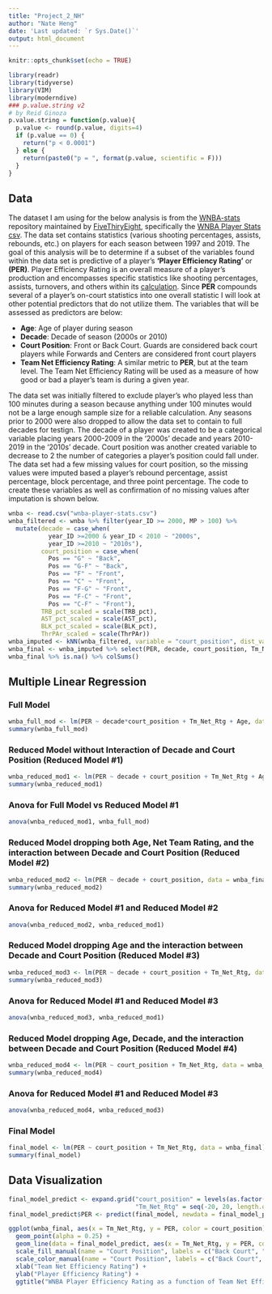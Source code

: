 ```yaml
---
title: "Project_2_NH"
author: "Nate Heng"
date: 'Last updated: `r Sys.Date()`'
output: html_document
---
```


```r
knitr::opts_chunk$set(echo = TRUE)
```

```r
library(readr)
library(tidyverse)
library(VIM)
library(moderndive)
### p.value.string v2
# by Reid Ginoza
p.value.string = function(p.value){
  p.value <- round(p.value, digits=4)
  if (p.value == 0) {
    return("p < 0.0001")
  } else {
    return(paste0("p = ", format(p.value, scientific = F)))
  }
}
```

## Data

The dataset I am using for the below analysis is from the [WNBA-stats](https://github.com/fivethirtyeight/WNBA-stats) repository maintained by [FiveThiryEight](https://github.com/fivethirtyeight), specifically the [WNBA Player Stats csv](https://github.com/fivethirtyeight/WNBA-stats/blob/master/wnba-player-stats.csv).  The data set contains statistics (various shooting percentages, assists, rebounds, etc.) on players for each season between 1997 and 2019.  The goal of this analysis will be to determine if a subset of the variables found within the data set is predictive of a player's **'Player Efficiency Rating'** or **(PER)**.  Player Efficiency Rating is an overall measure of a player's production and encompasses specific statistics like shooting percentages, assists, turnovers, and others within its [calculation](https://en.wikipedia.org/wiki/Player_efficiency_rating).  Since **PER** compounds several of a player's on-court statistics into one overall statistic I will look at other potential predictors that do not utilize them.  The variables that will be assessed as predictors are below:

* **Age**: Age of player during season
* **Decade**: Decade of season (2000s or 2010)
* **Court Position**: Front or Back Court. Guards are considered back court players while Forwards and Centers are considered front court players
* **Team Net Efficiency Rating**: A similar metric to **PER**, but at the team level.  The Team Net Efficiency Rating will be used as a measure of how good or bad a player's team is during a given year.

The data set was initially filtered to exclude player's who played less than 100 minutes during a season because anything under 100 minutes would not be a large enough sample size for a reliable calculation.  Any seasons prior to 2000 were also dropped to allow the data set to contain to full decades for testign. The decade of a player was created to be a categorical variable placing years 2000-2009 in the '2000s' decade and years 2010-2019 in the '2010s' decade.  Court position was another created variable to decrease to 2 the number of categories a player's position could fall under. The data set had a few missing values for court position, so the missing values were imputed based a player's rebound percentage, assist percentage, block percentage, and three point percentage.  The code to create these variables as well as confirmation of no missing values after imputation is shown below.

```r
wnba <- read.csv("wnba-player-stats.csv")
wnba_filtered <- wnba %>% filter(year_ID >= 2000, MP > 100) %>% 
  mutate(decade = case_when(
           year_ID >=2000 & year_ID < 2010 ~ "2000s",
           year_ID >=2010 ~ "2010s"), 
         court_position = case_when(
           Pos == "G" ~ "Back",
           Pos == "G-F" ~ "Back",
           Pos == "F" ~ "Front",
           Pos == "C" ~ "Front",
           Pos == "F-G" ~ "Front",
           Pos == "F-C" ~ "Front",
           Pos == "C-F" ~ "Front"),
         TRB_pct_scaled = scale(TRB_pct),
         AST_pct_scaled = scale(AST_pct),
         BLK_pct_scaled = scale(BLK_pct),
         ThrPAr_scaled = scale(ThrPAr))
wnba_imputed <- kNN(wnba_filtered, variable = "court_position", dist_var = c("TRB_pct_scaled", "AST_pct_scaled", "BLK_pct_scaled", "ThrPAr_scaled"))
wnba_final <- wnba_imputed %>% select(PER, decade, court_position, Tm_Net_Rtg, Age)
wnba_final %>% is.na() %>% colSums()
```

## Multiple Linear Regression

### Full Model

```r
wnba_full_mod <- lm(PER ~ decade*court_position + Tm_Net_Rtg + Age, data = wnba_final)
summary(wnba_full_mod)
```

### Reduced Model without Interaction of Decade and Court Position (Reduced Model #1)

```r
wnba_reduced_mod1 <- lm(PER ~ decade + court_position + Tm_Net_Rtg + Age, data = wnba_final)
summary(wnba_reduced_mod1)
```

### Anova for Full Model vs Reduced Model #1

```r
anova(wnba_reduced_mod1, wnba_full_mod)
```

### Reduced Model dropping both Age, Net Team Rating, and the interaction between Decade and Court Position (Reduced Model #2)

```r
wnba_reduced_mod2 <- lm(PER ~ decade + court_position, data = wnba_final)
summary(wnba_reduced_mod2)
```

### Anova for Reduced Model #1 and Reduced Model #2

```r
anova(wnba_reduced_mod2, wnba_reduced_mod1)
```

### Reduced Model dropping Age and the interaction between Decade and Court Position (Reduced Model #3)

```r
wnba_reduced_mod3 <- lm(PER ~ decade + court_position + Tm_Net_Rtg, data = wnba_final)
summary(wnba_reduced_mod3)
```

### Anova for Reduced Model #1 and Reduced Model #3

```r
anova(wnba_reduced_mod3, wnba_reduced_mod1)
```

### Reduced Model dropping Age, Decade, and the interaction between Decade and Court Position (Reduced Model #4)

```r
wnba_reduced_mod4 <- lm(PER ~ court_position + Tm_Net_Rtg, data = wnba_final)
summary(wnba_reduced_mod4)
```

### Anova for Reduced Model #1 and Reduced Model #3

```r
anova(wnba_reduced_mod4, wnba_reduced_mod3)
```

### Final Model

```r
final_model <- lm(PER ~ court_position + Tm_Net_Rtg, data = wnba_final)
summary(final_model)
```

## Data Visualization

```r
final_model_predict <- expand.grid("court_position" = levels(as.factor(wnba_final$court_position)),
                                   "Tm_Net_Rtg" = seq(-20, 20, length.out = 501)) 
final_model_predict$PER <- predict(final_model, newdata = final_model_predict)
```

```r
ggplot(wnba_final, aes(x = Tm_Net_Rtg, y = PER, color = court_position)) +
  geom_point(alpha = 0.25) + 
  geom_line(data = final_model_predict, aes(x = Tm_Net_Rtg, y = PER, color = court_position), lwd = 1.25) +
  scale_fill_manual(name = "Court Position", labels = c("Back Court", "Front Court"), values = c("salmon", "cyan4")) +
  scale_color_manual(name = "Court Position", labels = c("Back Court", "Front Court"), values = c("salmon", "cyan4")) +
  xlab("Team Net Efficiency Rating") + 
  ylab("Player Efficiency Rating") + 
  ggtitle("WNBA Player Efficiency Rating as a function of Team Net Efficiency Rating \nand Court Position for 2000-2019")

```

